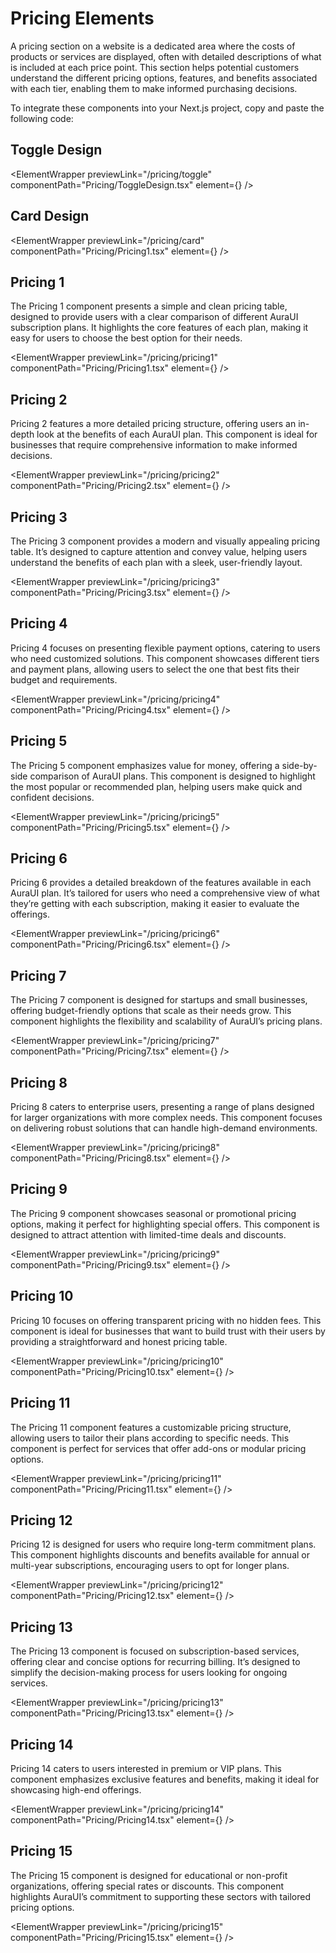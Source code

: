 
# Pricing Elements

A pricing section on a website is a dedicated area where the costs of products or services are displayed, often with detailed descriptions of what is included at each price point. This section helps potential customers understand the different pricing options, features, and benefits associated with each tier, enabling them to make informed purchasing decisions.

To integrate these components into your Next.js project, copy and paste the following code:

## Toggle Design

<ElementWrapper
  previewLink="/pricing/toggle"
  componentPath="Pricing/ToggleDesign.tsx"
  element={<ToggleDesign />}
/>

## Card Design

<ElementWrapper
  previewLink="/pricing/card"
  componentPath="Pricing/Pricing1.tsx"
  element={<CardDesign />}
/>

## Pricing 1

The Pricing 1 component presents a simple and clean pricing table, designed to provide users with a clear comparison of different AuraUI subscription plans. It highlights the core features of each plan, making it easy for users to choose the best option for their needs.

<ElementWrapper
  previewLink="/pricing/pricing1"
  componentPath="Pricing/Pricing1.tsx"
  element={<Pricing1 />}
/>

## Pricing 2

Pricing 2 features a more detailed pricing structure, offering users an in-depth look at the benefits of each AuraUI plan. This component is ideal for businesses that require comprehensive information to make informed decisions.

<ElementWrapper
  previewLink="/pricing/pricing2"
  componentPath="Pricing/Pricing2.tsx"
  element={<Pricing2 />}
/>

## Pricing 3

The Pricing 3 component provides a modern and visually appealing pricing table. It’s designed to capture attention and convey value, helping users understand the benefits of each plan with a sleek, user-friendly layout.

<ElementWrapper
  previewLink="/pricing/pricing3"
  componentPath="Pricing/Pricing3.tsx"
  element={<Pricing3 />}
/>

## Pricing 4

Pricing 4 focuses on presenting flexible payment options, catering to users who need customized solutions. This component showcases different tiers and payment plans, allowing users to select the one that best fits their budget and requirements.

<ElementWrapper
  previewLink="/pricing/pricing4"
  componentPath="Pricing/Pricing4.tsx"
  element={<Pricing4 />}
/>

## Pricing 5

The Pricing 5 component emphasizes value for money, offering a side-by-side comparison of AuraUI plans. This component is designed to highlight the most popular or recommended plan, helping users make quick and confident decisions.

<ElementWrapper
  previewLink="/pricing/pricing5"
  componentPath="Pricing/Pricing5.tsx"
  element={<Pricing5 />}
/>

## Pricing 6

Pricing 6 provides a detailed breakdown of the features available in each AuraUI plan. It’s tailored for users who need a comprehensive view of what they’re getting with each subscription, making it easier to evaluate the offerings.

<ElementWrapper
  previewLink="/pricing/pricing6"
  componentPath="Pricing/Pricing6.tsx"
  element={<Pricing6 />}
/>

## Pricing 7

The Pricing 7 component is designed for startups and small businesses, offering budget-friendly options that scale as their needs grow. This component highlights the flexibility and scalability of AuraUI’s pricing plans.

<ElementWrapper
  previewLink="/pricing/pricing7"
  componentPath="Pricing/Pricing7.tsx"
  element={<Pricing7 />}
/>

## Pricing 8

Pricing 8 caters to enterprise users, presenting a range of plans designed for larger organizations with more complex needs. This component focuses on delivering robust solutions that can handle high-demand environments.

<ElementWrapper
  previewLink="/pricing/pricing8"
  componentPath="Pricing/Pricing8.tsx"
  element={<Pricing8 />}
/>

## Pricing 9

The Pricing 9 component showcases seasonal or promotional pricing options, making it perfect for highlighting special offers. This component is designed to attract attention with limited-time deals and discounts.

<ElementWrapper
  previewLink="/pricing/pricing9"
  componentPath="Pricing/Pricing9.tsx"
  element={<Pricing9 />}
/>

## Pricing 10

Pricing 10 focuses on offering transparent pricing with no hidden fees. This component is ideal for businesses that want to build trust with their users by providing a straightforward and honest pricing table.

<ElementWrapper
  previewLink="/pricing/pricing10"
  componentPath="Pricing/Pricing10.tsx"
  element={<Pricing10 />}
/>

## Pricing 11

The Pricing 11 component features a customizable pricing structure, allowing users to tailor their plans according to specific needs. This component is perfect for services that offer add-ons or modular pricing options.

<ElementWrapper
  previewLink="/pricing/pricing11"
  componentPath="Pricing/Pricing11.tsx"
  element={<Pricing11 />}
/>

## Pricing 12

Pricing 12 is designed for users who require long-term commitment plans. This component highlights discounts and benefits available for annual or multi-year subscriptions, encouraging users to opt for longer plans.

<ElementWrapper
  previewLink="/pricing/pricing12"
  componentPath="Pricing/Pricing12.tsx"
  element={<Pricing12 />}
/>

## Pricing 13

The Pricing 13 component is focused on subscription-based services, offering clear and concise options for recurring billing. It’s designed to simplify the decision-making process for users looking for ongoing services.

<ElementWrapper
  previewLink="/pricing/pricing13"
  componentPath="Pricing/Pricing13.tsx"
  element={<Pricing13 />}
/>

## Pricing 14

Pricing 14 caters to users interested in premium or VIP plans. This component emphasizes exclusive features and benefits, making it ideal for showcasing high-end offerings.

<ElementWrapper
  previewLink="/pricing/pricing14"
  componentPath="Pricing/Pricing14.tsx"
  element={<Pricing14 />}
/>

## Pricing 15

The Pricing 15 component is designed for educational or non-profit organizations, offering special rates or discounts. This component highlights AuraUI’s commitment to supporting these sectors with tailored pricing options.

<ElementWrapper
  previewLink="/pricing/pricing15"
  componentPath="Pricing/Pricing15.tsx"
  element={<Pricing15 />}
/>
